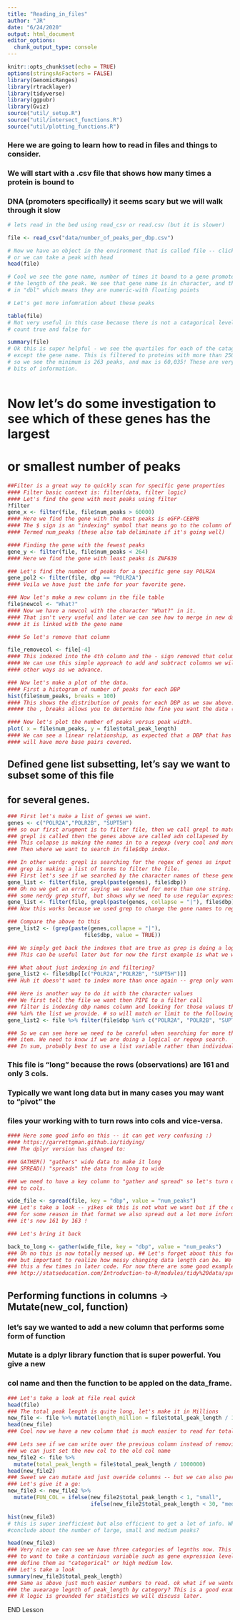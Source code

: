 ```yaml
---
title: "Reading_in_files"
author: "JR"
date: "6/24/2020"
output: html_document
editor_options: 
  chunk_output_type: console
---
```


```r
knitr::opts_chunk$set(echo = TRUE)
options(stringsAsFactors = FALSE)
library(GenomicRanges)
library(rtracklayer)
library(tidyverse)
library(ggpubr)
library(Gviz)
source("util/_setup.R")
source("util/intersect_functions.R")
source("util/plotting_functions.R")
```

### Here we are going to learn how to read in files and things to consider.
### We will start with a .csv file that shows how many times a protein is bound to
### DNA (promoters specifically) it seems scary but we will walk through it slow

```r
# lets read in the bed using read_csv or read.csv (but it is slower)

file <- read_csv("data/number_of_peaks_per_dbp.csv")

# Now we have an object in the environment that is called file -- click to look!
# or we can take a peak with head
head(file)

# Cool we see the gene name, number of times it bound to a gene promoter adn
# the length of the peak. We see that gene name is in character, and the others
# in "dbl" which means they are numeric-with floating points

# Let's get more infomration about these peaks

table(file)
# Not very useful in this case because there is not a catagorical level to 
# count true and false for

summary(file)
# Ok this is super helpful - we see the quartiles for each of the catagories
# except the gene name. This is filtered to proteins with more than 250 peaks
# so we see the minimum is 263 peaks, and max is 60,035! These are very helpful
# bits of information.



```

# Now let's do some investigation to see which of these genes has the largest
# or smallest number of peaks

```r
##Filter is a great way to quickly scan for specific gene properties
#### Filter basic context is: filter(data, filter logic)
#### Let's find the gene with most peaks using filter
?filter
gene_x <- filter(file, file$num_peaks > 60000)
#### Here we find the gene with the most peaks is eGFP-CEBPB 
#### The $ sign is an "indexing" symbol that means go to the column of "file" 
#### Termed num_peaks (these also tab deliminate if it's going well)

#### Finding the gene with the fewest peaks
gene_y <- filter(file, file$num_peaks < 264)
#### Here we find the gene with least peaks is ZNF639

### Let's find the number of peaks for a specific gene say POLR2A
gene_pol2 <- filter(file, dbp == "POLR2A")
#### Voila we have just the info for your favorite gene.

### Now let's make a new column in the file table
file$newcol <- "What?"
#### Now we have a newcol with the character "What?" in it.
#### That isn't very useful and later we can see how to merge in new data so 
#### it is linked with the gene name

#### So let's remove that column

file_removecol <- file[-4]
#### This indexed into the 4th column and the - sign removed that column
#### We can use this simple approach to add and subtract columns we will see
#### other ways as we advance.

### Now let's make a plot of the data. 
#### First a histogram of number of peaks for each DBP
hist(file$num_peaks, breaks = 100)
#### This shows the distribution of peaks for each DBP as we saw above.
##### the , breaks allows you to determine how fine you want the data (num bins)

#### Now let's plot the number of peaks versus peak width.
plot( x = file$num_peaks, y = file$total_peak_length)
#### We can see a linear relationship, as expected that a DBP that has more peaks
#### will have more base pairs covered.
```


## Defined gene list subsetting, let's say we want to subset some of this file
## for several genes.
```r
### First let's make a list of genes we want. 
genes <- c("POLR2A","POLR2B", "SUPT5H")
### so our first arugment is to filter file, then we call grepl to match the terms
### grepl is called then the genes above are called adn collapesed by |
### This colapse is making the names in to a regexp (very cool and more later)
### Then where we want to search in file$dbp index. 

### In other words: grepl is searching for the regex of genes as input into $dbp
### grep is making a list of terms to filter the file.
### First let's see if we searched by the character names of these genes
gene_list <- filter(file, grepl(paste(genes), file$dbp))
### Oh no we get an error saying we searched for more than one string. This is
### some nerdy grep stuff, but shows why we need to use regular expressions.
gene_list <- filter(file, grepl(paste(genes, collapse = "|"), file$dbp))
### Now this works because we used grep to change the gene names to regexp.

### Compare the above to this
gene_list2 <- (grep(paste(genes,collapse = "|"), 
                        file$dbp, value = TRUE))

### We simply get back the indexes that are true as grep is doing a logical search.
### This can be useful later but for now the first example is what we want.

### What about just indexing in and filtering?
gene_list2 <- file$dbp[[c("POLR2A","POLR2B", "SUPT5H")]]
### Huh it doesn't want to index more than once again -- grep only wants regexp 

### Here is another way to do it with the character values 
### We first tell the file we want then PIPE to a filter call
### filter is indexing dbp names column and looking for those values that are
### %in% the list we provide. # so will match or limit to the following argument
gene_list2 <- file %>% filter(file$dbp %in% c("POLR2A", "POLR2B", "SUPT5H"))

### So we can see here we need to be careful when searching for more than one
### item. We need to know if we are doing a logical or regexp search.
### In sum, probably best to use a list variable rather than individuals
```

### This file is "long" because the rows (observations) are 161 and only 3 cols.
### Typically we want long data but in many cases you may want to "pivot" the 
### files your working with to turn rows into cols and vice-versa. 

```r

#### Here some good info on this -- it can get very confusing :) 
#### https://garrettgman.github.io/tidying/
### The dplyr version has changed to:

### GATHER() "gathers" wide data to make it long
### SPREAD() "spreads" the data from long to wide

### we need to have a key column to "gather and spread" so let's turn dbp rows
### to cols. 

wide_file <- spread(file, key = "dbp", value = "num_peaks")
### Let's take a look -- yikes ok this is not what we want but if the data was
### for some reason in that format we also spread out a lot more information
### it's now 161 by 163 !

### Let's bring it back 

back_to_long <- gather(wide_file, key = "dbp", value = "num_peaks")
### Oh no this is now totally messed up. ## Let's forget about this for now
### but important to realize how messy changing data length can be. We will do 
### this a few times in later code. For now there are some good examples of here:
### http://statseducation.com/Introduction-to-R/modules/tidy%20data/spread/

```

## Performing functions in columns -> Mutate(new_col, function)
### let's say we wanted to add a new column that performs some form of function
### Mutate is a dplyr library function that is super powerful. You give a new
### col name and then the function to be appled on the data_frame.
```r
### Let's take a look at file real quick
head(file)
### The total peak length is quite long, let's make it in Millions
new_file <- file %>% mutate(length_million = file$total_peak_length / 1000000) %>%
head(new_file)
### Cool now we have a new column that is much easier to read for total length.

### Lets see if we can write over the previous column instead of removing it
### we can just set the new col to the old col name
new_file2 <- file %>% 
  mutate(total_peak_length = file$total_peak_length / 1000000) 
head(new_file2)
### Sweet we can mutate and just overide columns -- but we can also perform a FUN!
### Let's give it a go:
new_file3 <- new_file2 %>% 
  mutate(FUN_COL = ifelse(new_file2$total_peak_length < 1, "small",
                          ifelse(new_file2$total_peak_length < 30, "medium", "large")))

hist(new_file3)
# this is super inefficient but also efficient to get a lot of info. What can we 
#conclude about the number of large, small and medium peaks?

head(new_file3)
### Very nice we can see we have three categories of legnths now. This is common
### to want to take a continious variable such as gene expression levels and
### define them as "categorical" or high medium low. 
### Let's take a look
summary(new_file3$total_peak_length)
### Same as above just much easier numbers to read. ok what if we wanted to find
### the avearage legnth of peak_length by category? This is a good example how 
### R logic is grounded for statistics we will discuss later.


```

END Lesson